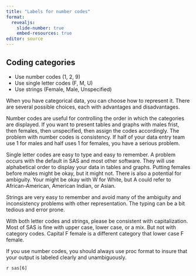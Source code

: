 ```yaml
---
title: "Labels for number codes"
format: 
  revealjs:
    slide-number: true
    embed-resources: true
editor: source
---
```


## Coding categories

-   Use number codes (1, 2, 9)
-   Use single letter codes (F, M, U)
-   Use strings (Female, Male, Unspecified)

::: notes

When you have categorical data, you can choose how to represent it. There are several possible choices, each with advantages and disadvantages.

Number codes are useful for controlling the order in which the categories are displayed. If you want to present tables and graphs with males frist, then females, then unspecified, then assign the codes accordingly. The problem with number codes is consistency. If half of your data entry team use 1 for males and half uses 1 for females, you have a serious problem.

Single letter codes are easy to type and easy to remember. A problem occurs with the default in SAS and most other software. They will use alphabetical order to display your data in tables and graphs. Putting females before males might be okay, but it might not. There is also a potential for ambiguity. Your might be okay with W for White, but A could refer to African-American, American Indian, or Asian.

Strings are very easy to remember and avoid many of the ambiguity and inconsistency problems with other representation. The typing can be a bit tedious and error prone.

With both letter codes and strings, please be consistent with capitalization. Most of SAS is fine with upper case, lower case, or a mix. But not with category codes. Capital F female is a different category that lower case F female.

If you use number codes, you should always use proc format to insure that your output is labeled clearly and unambiguously.

:::

`r sas[6]`
